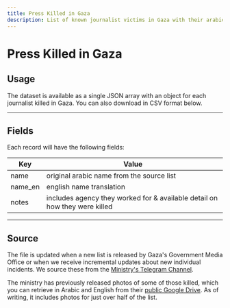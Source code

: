 ```yaml
---
title: Press Killed in Gaza
description: List of known journalist victims in Gaza with their arabic name, english name, and notes. Useful applications include tributes, demographics, search.
---
```


# Press Killed in Gaza

## Usage

The dataset is available as a single JSON array with an object for each journalist killed in Gaza. You can also download in CSV format below.


<JSONFileLinks resource="PressKilledInGaza_V2" />

---

## Fields

Each record will have the following fields:

| Key     | Value                                                                      |
| ------- | -------------------------------------------------------------------------- |
| name    | original arabic name from the source list                                  |
| name_en | english name translation                                                   |
| notes   | includes agency they worked for & available detail on how they were killed |

---

## Source

The file is updated when a new list is released by Gaza's Government Media Office or when we receive incremental updates about new individual incidents. We source these from the [Ministry's Telegram Channel](https://t.me/s/mediagovps).

The ministry has previously released photos of some of those killed, which you can retrieve in Arabic and English from their [public Google Drive](https://drive.google.com/drive/u/0/folders/1GLRsBdatR9rWyLbQKIh3crQe1xvinzna). As of writing, it includes photos for just over half of the list.
